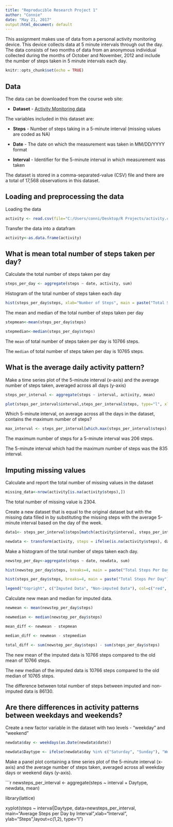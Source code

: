---
title: "Reproducible Research Project 1"
author: "Connie"
date: "May 21, 2017"
output:html_document: default
---

This assignment makes use of data from a personal activity monitoring device. This device collects data at 5 minute intervals through out the day. The data consists of two months of data from an anonymous individual collected during the months of October and November, 2012 and include the number of steps taken in 5 minute intervals each day.

```{r setup, include=FALSE}
knitr::opts_chunk$set(echo = TRUE)
```

## Data

The data can be downloaded from the course web site: 

* **Dataset** - [Activity Monitoring data](http://rmarkdown.rstudio.com)

The variables included in this dataset are:

* **Steps** - Number of steps taking in a 5-minute interval (missing values are coded as NA)

* **Date** - The date on which the measurement was taken in MM/DD/YYYY format

* **Interval** - Identifier for the 5-minute interval in which measurement was taken

The dataset is stored in a comma-separated-value (CSV) file and there are a total of 17,568 observations in this dataset.

## Loading and preprocessing the data

Loading the data

```{r echo = TRUE, message = FALSE}

activity <- read.csv(file="C:/Users/conni/Desktop/R Projects/activity.csv",header= T)

```

Transfer the data into a datafram

```{r echo = TRUE, message = FALSE}

activity<-as.data.frame(activity)

```

## What is mean total number of steps taken per day?

Calculate the total number of steps taken per day

```{r echo = TRUE, message = FALSE}

steps_per_day <- aggregate(steps ~ date, activity, sum)

```

Histogram of the total number of steps taken each day

```{r echo = TRUE, message = FALSE}

hist(steps_per_day$steps, xlab="Number of Steps", main = paste("Total Steps Per Day"))

```

The mean and median of the total number of steps taken per day

```{r echo = TRUE, message = FALSE}

stepmean<-mean(steps_per_day$steps)

stepmedian<-median(steps_per_day$steps)

```

The `mean` of total number of steps taken per day is 10766 steps.

The `median` of total number of steps taken per day is 10765 steps.


## What is the average daily activity pattern?

Make a time series plot of the 5-minute interval (x-axis) and the average number of steps taken, averaged across all days (y-axis)

```{r echo = TRUE, message = FALSE}

steps_per_interval <- aggregate(steps ~ interval, activity, mean)

plot(steps_per_interval$interval,steps_per_interval$steps, type="l", xlab="Interval", ylab="Average Number of Steps",main="Average Number of Steps per Day per Interval")

```

Which 5-minute interval, on average across all the days in the dataset, contains the maximum number of steps?

```{r echo = TRUE, message = FALSE}

max_interval <- steps_per_interval[which.max(steps_per_interval$steps),1]

```

The maximum number of steps for a 5-minute interval was 206 steps.

The 5-minute interval which had the maximum number of steps was the 835 interval.

## Imputing missing values

Calculate and report the total number of missing values in the dataset

```{r echo = TRUE, message = FALSE}

missing_data<-nrow(activity[is.na(activity$steps),])

```

The total number of missing value is 2304.

Create a new dataset that is equal to the original dataset but with the missing data filled in by substituting the missing steps with the average 5-minute interval based on the day of the week.

```{r echo = TRUE, message = FALSE}

data1<- steps_per_interval$steps[match(activity$interval, steps_per_interval$interval)]

newdata <- transform(activity, steps = ifelse(is.na(activity$steps), data1, activity$steps))

```
Make a histogram of the total number of steps taken each day.

```{r echo = TRUE, message = FALSE}

newstep_per_day<-aggregate(steps ~ date, newdata, sum)

hist(newstep_per_day$steps, breaks=4, main = paste("Total Steps Per Day"), xlab="Number of Steps", col="red")

hist(steps_per_day$steps, breaks=4, main = paste("Total Steps Per Day"), xlab="Number of Steps", col= "yellow", add =T)

legend("topright", c("Imputed Data", "Non-imputed Data"), col=c("red", "yellow"), lwd=13)

```

Calculate new mean and median for imputed data.

```{r echo = TRUE, message = FALSE}

newmean <- mean(newstep_per_day$steps)

newmedian <- median(newstep_per_day$steps)

mean_diff <- newmean - stepmean

median_diff <- newmean - stepmedian

total_diff <- sum(newstep_per_day$steps) - sum(steps_per_day$steps)

```
The new mean of the imputed data is 10766 steps compared to the old mean of 10766 steps. 

The new median of the imputed data is 10766 steps compared to the old median of 10765 steps. 

The difference between total number of steps between imputed and non-imputed data is 86130.


## Are there differences in activity patterns between weekdays and weekends?

Create a new factor variable in the dataset with two levels - "weekday" and "weekend"

```{r echo = TRUE, message = FALSE}

newdata$day <- weekdays(as.Date(newdata$date))

newdata$Daytype <- ifelse(newdata$day %in% c("Saturday", "Sunday"), "Weekend","Weekday")

```
Make a panel plot containing a time series plot of the 5-minute interval (x-axis) and the average number of steps taken, averaged across all weekday days or weekend days (y-axis).

```{r echo = TRUE, message = FALSE}

newsteps_per_interval <- aggregate(steps ~ interval + Daytype, newdata, mean)

library(lattice) 

xyplot(steps ~ interval|Daytype, data=newsteps_per_interval, main="Average Steps per Day by Interval",xlab="Interval", ylab="Steps",layout=c(1,2), type="l")

